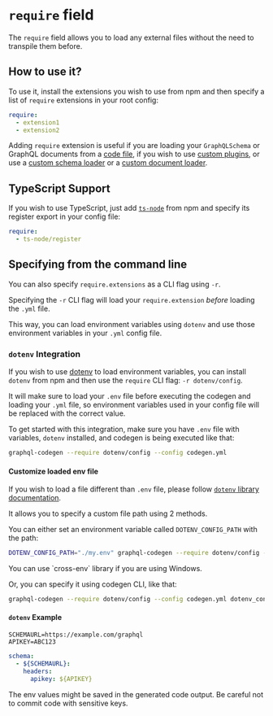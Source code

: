 
# `require` field

The `require` field allows you to load any external files without the need to transpile them before.

## How to use it?

To use it, install the extensions you wish to use from npm and then specify a list of `require` extensions in your root config:

```yaml
require:
  - extension1
  - extension2
```

Adding `require` extension is useful if you are loading your `GraphQLSchema` or GraphQL documents from a [code file](./schema-field#javascript-export), if you wish to use [custom plugins](/docs/custom-codegen/write-your-plugin), or use a [custom schema loader](./schema-field#custom-schema-loader) or a [custom document loader](./documents-field#custom-document-loader).

## TypeScript Support

If you wish to use TypeScript, just add [`ts-node`](https://github.com/TypeStrong/ts-node) from npm and specify its register export in your config file:

```yaml
require:
  - ts-node/register
```

## Specifying from the command line

You can also specify `require.extensions` as a CLI flag using `-r`.

Specifying the `-r` CLI flag will load your `require.extension` _before_ loading the `.yml` file.

This way, you can load environment variables using `dotenv` and use those environment variables in your `.yml` config file.

### `dotenv` Integration

If you wish to use [dotenv](https://github.com/motdotla/dotenv) to load environment variables, you can install `dotenv` from npm and then use the `require` CLI flag: `-r dotenv/config`.

It will make sure to load your `.env` file before executing the codegen and loading your `.yml` file, so environment variables used in your config file will be replaced with the correct value.

To get started with this integration, make sure you have `.env` file with variables, `dotenv` installed, and codegen is being executed like that:

```sh
graphql-codegen --require dotenv/config --config codegen.yml
```

#### Customize loaded env file

If you wish to load a file different than `.env` file, please follow [`dotenv` library documentation](https://github.com/motdotla/dotenv#dotenv).

It allows you to specify a custom file path using 2 methods.

You can either set an environment variable called `DOTENV_CONFIG_PATH` with the path:

```sh
DOTENV_CONFIG_PATH="./my.env" graphql-codegen --require dotenv/config --config codegen.yml
```

<Callout>
You can use `cross-env` library if you are using Windows.
</Callout>

Or, you can specify it using codegen CLI, like that:

```sh
graphql-codegen --require dotenv/config --config codegen.yml dotenv_config_path=my.env
```

#### `dotenv` Example

```text filename=".env"
SCHEMAURL=https://example.com/graphql
APIKEY=ABC123
```

```yaml filename="codegen.yml"
schema:
  - ${SCHEMAURL}:
    headers:
      apikey: ${APIKEY}
```

<Callout>
The env values might be saved in the generated code output. Be careful not to commit code with sensitive keys.
</Callout>
